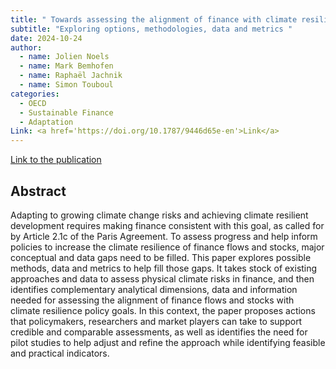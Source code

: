 ```yaml
---
title: " Towards assessing the alignment of finance with climate resilience goals"
subtitle: "Exploring options, methodologies, data and metrics "
date: 2024-10-24
author:
  - name: Jolien Noels 
  - name: Mark Bemhofen
  - name: Raphaël Jachnik
  - name: Simon Touboul
categories: 
  - OECD
  - Sustainable Finance
  - Adaptation
Link: <a href='https://doi.org/10.1787/9446d65e-en'>Link</a>
---
```


[Link to the publication](https://www.oecd-ilibrary.org/environment/towards-assessing-the-alignment-of-finance-with-climate-resilience-goals_9446d65e-en)

## Abstract

Adapting to growing climate change risks and achieving climate resilient development requires making finance consistent with this goal, as called for by Article 2.1c of the Paris Agreement. To assess progress and help inform policies to increase the climate resilience of finance flows and stocks, major conceptual and data gaps need to be filled. This paper explores possible methods, data and metrics to help fill those gaps. It takes stock of existing approaches and data to assess physical climate risks in finance, and then identifies complementary analytical dimensions, data and information needed for assessing the alignment of finance flows and stocks with climate resilience policy goals. In this context, the paper proposes actions that policymakers, researchers and market players can take to support credible and comparable assessments, as well as identifies the need for pilot studies to help adjust and refine the approach while identifying feasible and practical indicators.

